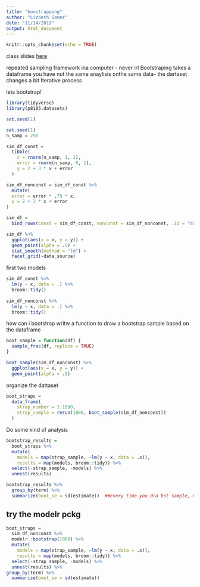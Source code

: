 ```yaml
---
title: "boostrapping"
author: "Lizbeth Gomez"
date: "11/14/2019"
output: html_document
---
```


```r
knitr::opts_chunk$set(echo = TRUE)
```

class slides  [here](https://p8105.com/bootstrapping.html)

repeated sampling framework ina computer - never irl
Bootstraping takes a dataframe you have
not the same anaylisis onthe same data- the dartaset changes a bit 
Iterative process

lets bootstrap!

```r
library(tidyverse)
library(p8105.datasets)

set.seed(1)

```

```r
set.seed(1)
n_samp = 250

sim_df_const = 
  tibble(
    x = rnorm(n_samp, 1, 1),
    error = rnorm(n_samp, 0, 1),
    y = 2 + 3 * x + error
  )

sim_df_nonconst = sim_df_const %>% 
  mutate(
  error = error * .75 * x,
  y = 2 + 3 * x + error
)
```

```r
sim_df = 
  bind_rows(const = sim_df_const, nonconst = sim_df_nonconst, .id = "data_source") 

sim_df %>% 
  ggplot(aes(x = x, y = y)) + 
  geom_point(alpha = .5) +
  stat_smooth(method = "lm") +
  facet_grid(~data_source) 
```


first two models
```r
sim_df_const %>% 
  lm(y ~ x, data = .) %>% 
  broom::tidy() 
  
sim_df_nonconst %>% 
  lm(y ~ x, data = .) %>% 
  broom::tidy() 
```

how can i bootstrap 
writw a function to draw a bootstrap sample based on the dataframe

```r
boot_sample = function(df) {
  sample_frac(df, replace = TRUE)
}
```

```r
boot_sample(sim_df_nonconst) %>% 
  ggplot(aes(x = x, y = y)) + 
  geom_point(alpha = .5) 
```

organize the dattaset
```r
boot_straps = 
  data_frame(
    strap_number = 1:1000,
    strap_sample = rerun(1000, boot_sample(sim_df_nonconst))
  )
```

Do some kind of analysis 
```r

bootstrap_results =
  boot_straps %>% 
  mutate(
    models = map(strap_sample, ~lm(y ~ x, data = .x)), 
    results = map(models, broom::tidy)) %>% 
  select(-strap_sample, -models) %>% 
  unnest(results)
```

```r
bootstrap_results %>% 
  group_by(term) %>% 
  summarize(boot_se = sd(estimate))  ##Every time you dra bst sample, now I care about the spread/ distribution (like a se FROM YOUR ESTIMATE?)
```

## try the modelr pckg

```r

boot_straps =
  sim_df_nonconst %>% 
  modelr::bootstrap(1000) %>% 
  mutate(
    models = map(strap_sample, ~lm(y ~ x, data = .x)), 
    results = map(models, broom::tidy)) %>% 
  select(-strap_sample, -models) %>% 
  unnest(results) %>% 
group_by(term) %>% 
  summarize(boot_se = sd(estimate))
```

